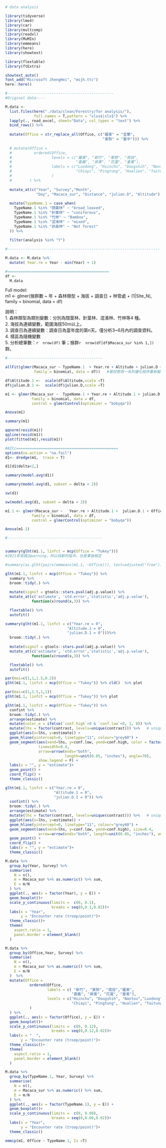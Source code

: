 ```r
# data analysis

library(tidyverse)
library(lme4)
library(car)
library(multcomp)
library(readxl)
library(MuMIn)
library(emmeans)
library(here)
library(showtext)

library(flextable)
library(ftExtra)

showtext_auto()
font_add("Microsoft JhengHei", "msjh.ttc")
here::here()
```


```r
#------------------------------------------------
#Original data---- 

M.data <- 
  list.files(here("./data/clean/Forestry/for analysis/"),
             full.names = T,pattern = "xlsx$|xls$") %>% 
  lapply(., read_excel, sheet="Data", col_types = "text") %>% 
  bind_rows() %>% 
  
  mutate(Office = str_replace_all(Office, c("羅東" = "宜蘭",
                                            "東勢" = "臺中"))) %>%
  
  # mutate(Office = 
  #          ordered(Office,
  #                  levels = c("羅東", "新竹", "東勢", "南投",
  #                             "嘉義", "屏東", "花蓮", "臺東"),
  #                  labels = c("Luodong", "Hsinchu", "Dougshih", "Nantou",
  #                             "Chiayi", "Pingtung", "Hualien", "Taitung")
  #                  )
  #        ) %>% 
  
  mutate_at(c("Year", "Survey","Month",
              "Day", "Macaca_sur", "Distance", "julian.D", "Altitude"), as.numeric) %>% 
  
  mutate(TypeName.1 = case_when(
    TypeName.1 %in% "闊葉林" ~ "broad_leaved",
    TypeName.1 %in% "針葉林" ~ "coniferous",
    TypeName.1 %in% "竹林" ~ "Bamboo",
    TypeName.1 %in% "混淆林" ~ "mixed",
    TypeName.1 %in% "非森林" ~ "Not forest"
  )) %>% 
  
  filter(analysis %in% "Y")
```



```r
#---------------------------------------------------------------------

M.data <- M.data %>% 
  mutate( Year.re = Year - min(Year) + 1)
```


```r
#==============================================
df <- 
  M.data
```


Full model:   
m1 <- glmer(猴群數 ~ 年 + 森林類型 + 海拔 + 調查日 + 林管處 + (1|Site_N), family = binomial, data = df)  

說明：  
1.	森林類型為類別變數：分別為闊葉林、針葉林、混淆林、竹林等4 種。  
2.	海拔為連續變數，範圍海拔50m以上。  
3.	調查日為連續變數：調查日為當年度的第n天。僅分析3~6月內的調查資料。  
4.	樣區為隨機變數  
5. 	分析總筆數：`r  nrow(df)` 筆；猴群`r  nrow(df[df$Macaca_sur %in% 1,])`群。  



```r
#-------------------------------------------

allFit(glmer(Macaca_sur ~ TypeName.1  + Year.re + Altitude + julian.D + Office +  (1|Site_N), 
             family = binomial, data = df))   #嘗試使用一系列優化程序重新擬合glmer模型
```


```r
df$Altitude.1 <-  scale(df$Altitude,scale =T)
df$julian.D.1 <-  scale(df$julian.D,scale =T)
```


```r
m1 <- glmer(Macaca_sur ~  TypeName.1 + Year.re + Altitude.1 + julian.D.1 + Office  + (1|Site_N), 
            family = binomial, data = df,
            control = glmerControl(optimizer = "bobyqa"))
```


```r
Anova(m1)
```


```r
summary(m1)
```


```r
qqnorm(resid(m1))
qqline(resid(m1))
plot(fitted(m1),resid(m1))
```


```r
#AICc==============================================
options(na.action = "na.fail")
d1<- dredge(m1,  trace = T)
```


```r
d1[d1$delta<2,]
```


```r
summary(model.avg(d1))
```


```r
summary(model.avg(d1, subset = delta < 2))
```


```r
sw(d1)
```


```r
sw(model.avg(d1, subset = delta < 2)) 
```


```r
m1.1 <- glmer(Macaca_sur ~   Year.re + Altitude.1 +  julian.D.1 + Office  + (1|Site_N), 
            family = binomial, data = df,
            control = glmerControl(optimizer = "bobyqa"))
```



```r

Anova(m1.1) 
```


```r
#-------------------------------------------


summary(glht(m1.1, linfct = mcp(Office = "Tukey")))
#2021年有跳出warning，所以找新的指令，也是事後檢定

#summary(as.glht(pairs(emmeans(m1.1, ~Office))), test=adjusted("free"))
```


```r
glht(m1.1, linfct = mcp(Office = "Tukey")) %>%  
  summary %>% 
  broom::tidy(.) %>%
  
  mutate(signif = gtools::stars.pval(adj.p.value)) %>% 
  mutate_at(c('estimate', 'std.error','statistic','adj.p.value'),
            function(x)round(x,3)) %>% 

  flextable() %>% 
  autofit()
```


```r
summary(glht(m1.1, linfct = c("Year.re = 0",
                            "Altitude.1 = 0",
                            "julian.D.1 = 0")))%>% 
  broom::tidy(.) %>%
  
  mutate(signif = gtools::stars.pval(adj.p.value)) %>% 
  mutate_at(c('estimate', 'std.error','statistic','adj.p.value'),
            function(x)round(x,3)) %>% 

  flextable() %>% 
  autofit()
```


```r
par(mai=c(1,1,1.5,0.2))
glht(m1.1, linfct = mcp(Office = "Tukey")) %>% cld()  %>% plot
```


```r
par(mai=c(1,1.5,1,1))
glht(m1.1, linfct = mcp(Office = "Tukey")) %>% plot

glht(m1.1, linfct = mcp(Office = "Tukey")) %>% 
  confint %>% 
  broom::tidy(.) %>% 
  arrange(estimate) %>% 
  mutate(color_e = ifelse(`conf.high`>0 & `conf.low`<0, 1, 0)) %>% 
  mutate(lhs = factor(contrast, levels=unique(contrast))) %>%   # unique() returns values in the order they first appear in the data
  ggplot(aes(x=lhs, y=estimate)) +
  geom_hline(yintercept=0, linetype="11", colour="grey60") +
  geom_segment(aes(xend=lhs, y=conf.low, yend=conf.high, color = factor(color_e)),
               linewidth=0.4,
               arrow=arrow(ends="both",
                           length=unit(0.05, "inches"), angle=70),
               show.legend = F) + 
  labs(x = "", y = "estimate")+
  geom_point() +
  coord_flip() +
  theme_classic()
```

```r
glht(m1.1, linfct = c("Year.re = 0",
                      "Altitude.1 = 0",
                      "julian.D.1 = 0")) %>%
  confint() %>% 
  broom::tidy(.) %>% 
  arrange(estimate) %>% 
  mutate(lhs = factor(contrast, levels=unique(contrast))) %>%   # unique() returns values in the order they first appear in the data
  ggplot(aes(x=lhs, y=estimate)) +
  geom_hline(yintercept=0, linetype="11", colour="grey60") +
  geom_segment(aes(xend=lhs, y=conf.low, yend=conf.high), size=0.4, 
               arrow=arrow(ends="both", length=unit(0.05, "inches"), angle=70)) + 
  geom_point() +
  coord_flip() +
  labs(x = "", y = "estimate")+
  theme_classic()
```


```r
M.data %>% 
  group_by(Year, Survey) %>% 
  summarise(
    N = n(),
    m = Macaca_sur %>% as.numeric() %>% sum,
    E = m/N
  ) %>% 
  ggplot(., aes(x = factor(Year), y = E)) +
  geom_boxplot()+
  scale_y_continuous(limits =  c(0, 0.1),
                     breaks = seq(0,0.1,0.02))+
  labs(x = "Year",
       y = "Encounter rate (troop/point)")+
  theme_classic()+
  theme(
    aspect.ratio = 1,
    panel.border = element_blank()
  )
```


```r
M.data %>% 
  group_by(Office,Year, Survey) %>% 
  summarise(
    N = n(),
    m = Macaca_sur %>% as.numeric() %>% sum,
    E = m/N
  )  %>% 
  mutate(Office = 
           ordered(Office,
                   labels = c( "新竹", "東勢", "南投","羅東",
                              "嘉義", "屏東", "花蓮", "臺東"),
                   levels = c("Hsinchu", "Dougshih", "Nantou","Luodong", 
                              "Chiayi", "Pingtung", "Hualien", "Taitung")
           )
  ) %>% 
  ggplot(., aes(x = factor(Office), y = E)) +
  geom_boxplot()+
  scale_y_continuous(limits =  c(0, 0.12),
                     breaks = seq(0,0.12,0.02))+
  labs(x = "  ",
       y = "Encounter rate (troop/point)")+
  theme_classic()+
  theme(
    aspect.ratio = 1,
    panel.border = element_blank()
  )
```


```r
M.data %>% 
  group_by(TypeName.1, Year, Survey) %>% 
  summarise(
    N = n(),
    m = Macaca_sur %>% as.numeric() %>% sum,
    E = m/N
  ) %>% 
  ggplot(., aes(x = factor(TypeName.1), y = E)) +
  geom_boxplot()+
  scale_y_continuous(limits =  c(0, 0.08),
                     breaks = seq(0,0.08,0.02))+
  labs(x = "Year",
       y = "Encounter rate (troop/point)")+
  theme_classic()
```


```r
emmip(m1, Office ~ TypeName.1, Is =T)

```



